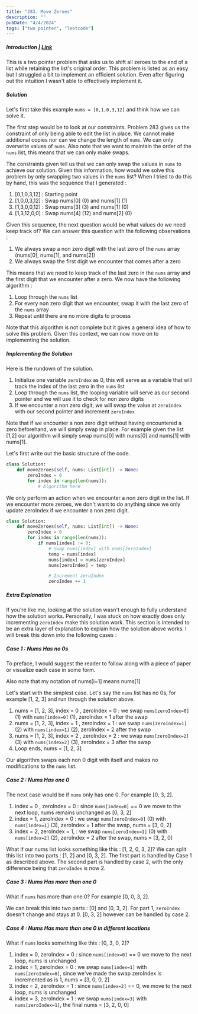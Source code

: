 ```yaml
---
title: "283. Move Zeroes"
description: ""
pubDate: "4/4/2024"
tags: ["two pointer", "leetcode"]
---
```


##### Introduction | [Link](https://leetcode.com/problems/move-zeroes/description/)

This is a two pointer problem that asks us to shift all zeroes to the end of a list while retaining the list's original order. This problem is listed as an easy but I struggled a bit to implement an efficient solution. Even after figuring out the intuition I wasn't able to effectively implement it.

##### Solution

Let's first take this example `nums = [0,1,0,3,12]` and think how we can solve it.

The first step would be to look at our constraints. Problem 283 gives us the constraint of only being able to edit the list in place. We cannot make additional copies nor can we change the length of `nums`. We can only overwrite values of `nums`. Also note that we want to maintain the order of the `nums` list, this means that we can only make swaps.

The constraints given tell us that we can only swap the values in `nums` to achieve our solution. Given this information, how would we solve this problem by only swapping two values in the `nums` list? When I tried to do this by hand, this was the sequence that I generated :

1. [0,1,0,3,12] : Starting point
2. [1,0,0,3,12] : Swap nums[0] (0) and nums[1] (1)
3. [1,3,0,0,12] : Swap nums[3] (3) and nums[1] (0)
4. [1,3,12,0,0] : Swap nums[4] (12) and nums[2] (0)

Given this sequence, the next question would be what values do we need keep track of? We can answer this question with the following observations :

1. We always swap a non zero digit with the last zero of the `nums` array (nums[0], nums[1], and nums[2])
2. We always swap the first digit we encounter that comes after a zero

This means that we need to keep track of the last zero in the `nums` array and the first digit that we encounter after a zero. We now have the following algorithm :

1. Loop through the `nums` list
2. For every non zero digit that we encounter, swap it with the last zero of the `nums` array
3. Repeat until there are no more digits to process

Note that this algorithm is not complete but it gives a general idea of how to solve this problem. Given this context, we can now move on to implementing the solution.

##### Implementing the Solution

Here is the rundown of the solution.

1. Initialize one variable `zeroIndex` as 0, this will serve as a variable that will track the index of the last zero in the `nums` list
2. Loop through the `nums` list, the looping variable will serve as our second pointer and we will use it to check for non zero digits
3. If we encounter a non zero digit, we will swap the value at `zeroIndex` with our second pointer and increment `zeroIndex`

Note that if we encounter a non zero digit without having encountered a zero beforehand, we will simply swap in place. For example given the list [1,2] our algorithm will simply swap nums[0] with nums[0] and nums[1] with nums[1].

Let's first write out the basic structure of the code.

```python
class Solution:
    def moveZeroes(self, nums: List[int]) -> None:
        zeroIndex = 0
        for index in range(len(nums)):
            # Algorithm here
```

We only perform an action when we encounter a non zero digit in the list. If we encounter more zeroes, we don't want to do anything since we only update zeroIndex if we encounter a non zero digit.

```python
class Solution:
    def moveZeroes(self, nums: List[int]) -> None:
        zeroIndex = 0
        for index in range(len(nums)):
            if nums[index] != 0:
                # Swap nums[index] with nums[zeroIndex]
                temp = nums[index]
                nums[index] = nums[zeroIndex]
                nums[zeroIndex] = temp

                # Increment zeroIndex
                zeroIndex += 1
```

##### Extra Explanation

If you're like me, looking at the solution wasn't enough to fully understand how the solution works. Personally, I was stuck on how exactly does only incrementing `zeroIndex` make this solution work. This section is intended to be an extra layer of explanation to explain how the solution above works. I will break this down into the following cases :

##### Case 1 : Nums Has no 0s

To preface, I would suggest the reader to follow along with a piece of paper or visualize each case in some form.

Also note that my notation of nums[i=1] means nums[1]

Let's start with the simplest case. Let's say the `nums` list has no 0s, for example [1, 2, 3] and run through the solution above.

1. nums = [1, 2, 3], index = 0 , zeroIndex = 0 : we swap `nums[zeroIndex=0]` (1) with `nums[index=0]` (1), zeroIndex = 1 after the swap
2. nums = [1, 2, 3], index = 1 , zeroIndex = 1 : we swap `nums[zeroIndex=1]` (2) with `nums[index=1]` (2), zeroIndex = 2 after the swap
3. nums = [1, 2, 3], index = 2 , zeroIndex = 2 : we swap `nums[zeroIndex=2]` (3) with `nums[index=2]` (3), zeroIndex = 3 after the swap
4. Loop ends, nums = [1, 2, 3]

Our algorithm swaps each non 0 digit with itself and makes no modifications to the `nums` list.

##### Case 2 : Nums Has one 0

The next case would be if `nums` only has one 0. For example [0, 3, 2].

1. index = 0 , zeroIndex = 0 : since `nums[index=0]` == 0 we move to the next loop, nums remains unchanged as [0, 3, 2]
2. index = 1, zeroIndex = 0 : we swap `nums[zeroIndex=0]` (0) with `nums[index=1]` (3), zeroIndex = 1 after the swap, nums = [3, 0, 2]
3. index = 2, zeroIndex = 1, : we swap `nums[zeroIndex=1]` (0) with `nums[index=2]` (2), zeroIndex = 2 after the swap, nums = [3, 2, 0]

What if our nums list looks something like this : [1, 2, 0, 3, 2]? We can split this list into two parts : [1, 2] and [0, 3, 2]. The first part is handled by Case 1 as described above. The second part is handled by case 2, with the only difference being that `zeroIndex` is now 2.

##### Case 3 : Nums Has more than one 0

What if `nums` has more than one 0? For example [0, 0, 3, 2].

We can break this into two parts : [0] and [0, 3, 2]. For part 1, `zeroIndex` doesn't change and stays at 0. [0, 3, 2] however can be handled by case 2.

##### Case 4 : Nums Has more than one 0 in different locations

What if `nums` looks something like this : [0, 3, 0, 2]?

1. index = 0, zeroIndex = 0 : since `nums[index=0]` == 0 we move to the next loop, nums is unchanged
2. index = 1, zeroIndex = 0 : we swap `nums[index=1]` with `nums[zeroIndex=0]`, since we've made the swap zeroIndex is incremented as is 1, nums = [3, 0, 0, 2]
3. index = 2, zeroIndex = 1 : since `nums[index=2]` == 0, we move to the next loop, nums is unchanged
4. index = 3, zeroIndex = 1 : we swap `nums[index=3]` with `nums[zeroIndex=1]`, the final nums = [3, 2, 0, 0]
